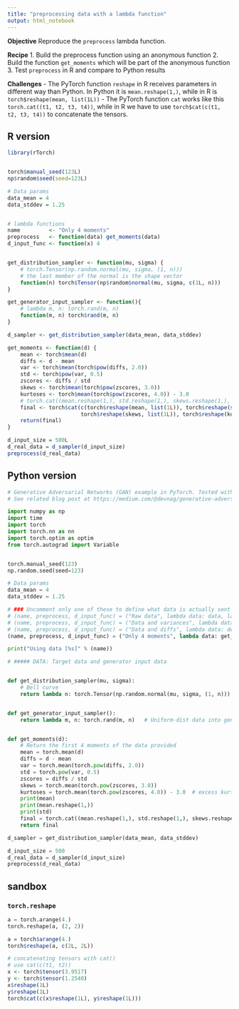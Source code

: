 ```yaml
---
title: "preprocessing data with a lambda function"
output: html_notebook
---
```


__Objective__
Reproduce the `preprocess` lambda function.

**Recipe**
1. Build the preprocess function using an anonymous function
2. Build the function `get_moments` which will be part of the anonymous function
3. Test `preprocess` in R and compare to Python results

**Challenges**
- The PyTorch function `reshape` in R receives parameters in different way than Python. In Python it is `mean.reshape(1,)`, while in R is `torch$reshape(mean, list(1L))`
- The PyTorch function `cat` works like this `torch.cat((t1, t2, t3, t4))`, while in R we have to use `torch$cat(c(t1, t2, t3, t4))` to concatenate the tensors.

## R version

```r
library(rTorch)


torch$manual_seed(123L)
np$random$seed(seed=123L)

# Data params
data_mean = 4
data_stddev = 1.25


# lambda functions
name         <- "Only 4 moments"
preprocess   <- function(data) get_moments(data)
d_input_func <- function(x) 4


get_distribution_sampler <- function(mu, sigma) {
    # torch.Tensor(np.random.normal(mu, sigma, (1, n)))
    # the last member of the normal is the shape vector
    function(n) torch$Tensor(np$random$normal(mu, sigma, c(1L, n)))
}

get_generator_input_sampler <- function(){
    # lambda m, n: torch.rand(m, n) 
    function(m, n) torch$rand(m, n)
}

d_sampler <- get_distribution_sampler(data_mean, data_stddev)

get_moments <- function(d) {
    mean <- torch$mean(d)
    diffs <- d - mean
    var <- torch$mean(torch$pow(diffs, 2.0))
    std <- torch$pow(var, 0.5)
    zscores <- diffs / std
    skews <- torch$mean(torch$pow(zscores, 3.0))
    kurtoses <- torch$mean(torch$pow(zscores, 4.0)) - 3.0
    # torch.cat((mean.reshape(1,), std.reshape(1,), skews.reshape(1,), kurtoses.reshape(1,)))
    final <- torch$cat(c(torch$reshape(mean, list(1L)), torch$reshape(std, list(1L)),
                       torch$reshape(skews, list(1L)), torch$reshape(kurtoses, list(1L))))
    return(final)    
}

d_input_size = 500L
d_real_data = d_sampler(d_input_size)
preprocess(d_real_data)
```


## Python version

```python
# Generative Adversarial Networks (GAN) example in PyTorch. Tested with PyTorch 0.4.1, Python 3.6.7 (Nov 2018)
# See related blog post at https://medium.com/@devnag/generative-adversarial-networks-gans-in-50-lines-of-code-pytorch-e81b79659e3f#.sch4xgsa9

import numpy as np
import time
import torch
import torch.nn as nn
import torch.optim as optim
from torch.autograd import Variable


torch.manual_seed(123)
np.random.seed(seed=123)

# Data params
data_mean = 4
data_stddev = 1.25

# ### Uncomment only one of these to define what data is actually sent to the Discriminator
# (name, preprocess, d_input_func) = ("Raw data", lambda data: data, lambda x: x)
# (name, preprocess, d_input_func) = ("Data and variances", lambda data: decorate_with_diffs(data, 2.0), lambda x: x * 2)
# (name, preprocess, d_input_func) = ("Data and diffs", lambda data: decorate_with_diffs(data, 1.0), lambda x: x * 2)
(name, preprocess, d_input_func) = ("Only 4 moments", lambda data: get_moments(data), lambda x: 4)

print("Using data [%s]" % (name))

# ##### DATA: Target data and generator input data


def get_distribution_sampler(mu, sigma):
    # Bell curve
    return lambda n: torch.Tensor(np.random.normal(mu, sigma, (1, n)))  # Gaussian


def get_generator_input_sampler():
    return lambda m, n: torch.rand(m, n)   # Uniform-dist data into generator, _NOT_ Gaussian


def get_moments(d):
    # Return the first 4 moments of the data provided
    mean = torch.mean(d)
    diffs = d - mean
    var = torch.mean(torch.pow(diffs, 2.0))
    std = torch.pow(var, 0.5)
    zscores = diffs / std
    skews = torch.mean(torch.pow(zscores, 3.0))
    kurtoses = torch.mean(torch.pow(zscores, 4.0)) - 3.0  # excess kurtosis, should be 0 for Gaussian
    print(mean)
    print(mean.reshape(1,))
    print(std)
    final = torch.cat((mean.reshape(1,), std.reshape(1,), skews.reshape(1,), kurtoses.reshape(1,)))
    return final
```

```python
d_sampler = get_distribution_sampler(data_mean, data_stddev)

d_input_size = 500
d_real_data = d_sampler(d_input_size)
preprocess(d_real_data)
```



## sandbox

### `torch.reshape`

```python
a = torch.arange(4.)
torch.reshape(a, (2, 2))
```

```r
a = torch$arange(4.)
torch$reshape(a, c(2L, 2L))
```

```r
# concatenating tensors with cat()
# use cat(c(t1, t2))
x <- torch$tensor(3.9517)
y <- torch$tensor(1.2540)
x$reshape(1L)
y$reshape(1L)
torch$cat(c(x$reshape(1L), y$reshape(1L)))
```

